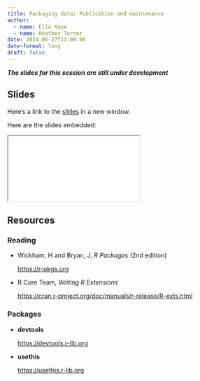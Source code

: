 ```yaml
---
title: Packaging data; Publication and maintenance
author: 
  - name: Ella Kaye
  - name: Heather Turner
date: 2024-06-27T13:00:00
date-format: long
draft: false
---
```


***The slides for this session are still under development***

## Slides

Here's a link to the [slides](/slides/06-data-publication-maintenance/index.qmd){target="_blank"} in a new window. 

Here are the slides embedded:

<iframe class="slide-deck ar3x2" src="/slides/06-data-publication-maintenance/index.html" title="06-data-publication-maintenance slides">
</iframe>

## Resources

### Reading

- Wickham, H and Bryan, J, _R Packages_ (2nd edition)

  <https://r-pkgs.org>

- R Core Team, _Writing R Extensions_

  <https://cran.r-project.org/doc/manuals/r-release/R-exts.html>

### Packages

- **devtools**

  <https://devtools.r-lib.org>
  
- **usethis**

  <https://usethis.r-lib.org>
